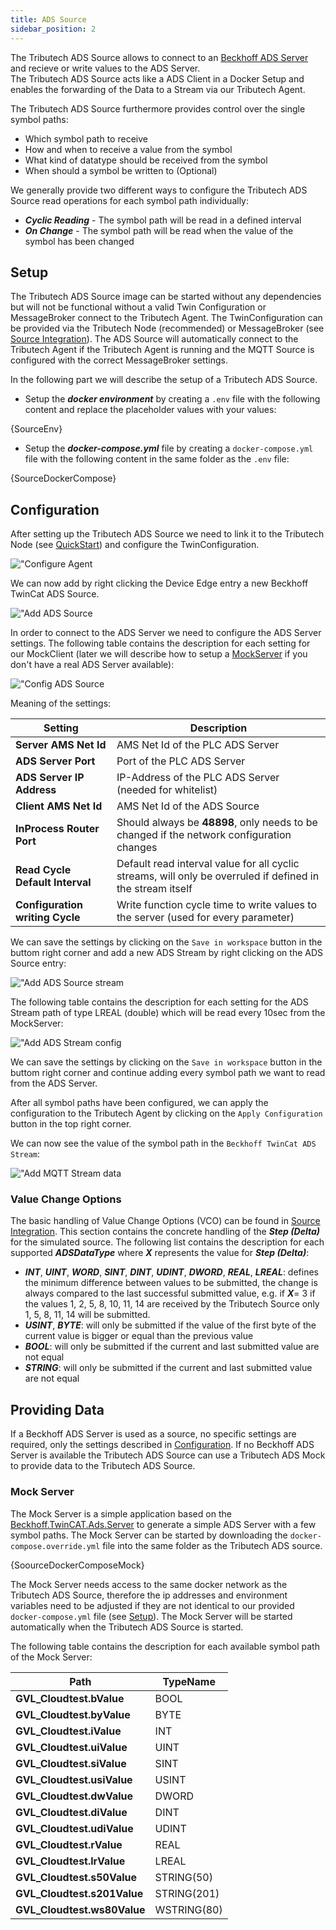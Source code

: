 ```yaml
---
title: ADS Source
sidebar_position: 2
---
```




The Tributech ADS Source allows to connect to an [Beckhoff ADS Server](https://infosys.beckhoff.com/english.php?content=../content/1033/cx8190_hw/5091854987.html) and recieve or write values to the ADS Server.  
The Tributech ADS Source acts like a ADS Client in a Docker Setup and enables the forwarding of the Data to a Stream via our Tributech Agent.

The Tributech ADS Source furthermore provides control over the single symbol paths:
- Which symbol path to receive
- How and when to receive a value from the symbol
- What kind of datatype should be received from the symbol
- When should a symbol be written to (Optional)

We generally provide two different ways to configure the Tributech ADS Source read operations for each symbol path individually:
- ***Cyclic Reading*** - The symbol path will be read in a defined interval
- ***On Change*** - The symbol path will be read when the value of the symbol has been changed


## Setup
The Tributech ADS Source image can be started without any dependencies but will not be functional without a valid Twin Configuration or MessageBroker connect to the Tributech Agent. The TwinConfiguration can be provided via the Tributech Node (recommended) or MessageBroker (see [Source Integration](./source_integration.md#TwinModel)). The ADS Source will automatically connect to the Tributech Agent if the Tributech Agent is running and the MQTT Source is configured with the correct MessageBroker settings.

In the following part we will describe the setup of a Tributech ADS Source. 

 - Setup the ***docker environment*** by creating a `.env` file with the following content and replace the placeholder values with your values:

<CodeBlock className="language-plain" title=".env">{SourceEnv}</CodeBlock>

- Setup the ***docker-compose.yml*** file by creating a `docker-compose.yml` file with the following content in the same folder as the  `.env` file:

<CodeBlock className="language-yml" title="docker-compose.yml">{SourceDockerCompose}</CodeBlock>

## Configuration

After setting up the Tributech ADS Source we need to link it to the Tributech Node (see [QuickStart](../quickstart.mdx#link-agent)) and configure the TwinConfiguration.

![**"Configure Agent**](../img/node-agent-configure.png)

We can now add by right clicking the Device Edge entry a new Beckhoff TwinCat ADS Source.

![**"Add ADS Source**](../img/node-source-ads-add.png)

In order to connect to the ADS Server we need to configure the ADS Server settings. The following table contains the description for each setting for our MockClient (later we will describe how to setup a [MockServer](#mock-server) if you don't have a real ADS Server available):

![**"Config ADS Source**](../img/node-source-ads-config.png)

Meaning of the settings:

| Setting | Description |
| --- | --- |
| **Server AMS Net Id** | AMS Net Id of the PLC ADS Server |
| **ADS Server Port** | Port of the PLC ADS Server |
| **ADS Server IP Address** | IP-Address of the PLC ADS Server (needed for whitelist) |
| **Client AMS Net Id** | AMS Net Id of the ADS Source |
| **InProcess Router Port** | Should always be **48898**, only needs to be changed if the network configuration changes |
| **Read Cycle Default Interval** | Default read interval value for all cyclic streams, will only be overruled if defined in the stream itself |
| **Configuration writing Cycle** | Write function cycle time to write values to the server (used for every parameter) |

We can save the settings by clicking on the `Save in workspace` button in the buttom right corner and add a new ADS Stream by right clicking on the ADS Source entry:

![**"Add ADS Source stream**](../img/node-source-ads-stream-add.png)

The following table contains the description for each setting for the ADS Stream path of type LREAL (double) which will be read every 10sec from the MockServer:

![**"Add ADS Stream config**](../img/node-source-ads-stream-config.png)

We can save the settings by clicking on the `Save in workspace` button in the buttom right corner and continue adding every symbol path we want to read from the ADS Server.

After all symbol paths have been configured, we can apply the configuration to the Tributech Agent by clicking on the `Apply Configuration` button in the top right corner.

We can now see the value of the symbol path in the `Beckhoff TwinCat ADS Stream`:

![**"Add MQTT Stream data**](../img/node-source-ads-stream-data.png)

### Value Change Options
The basic handling of Value Change Options (VCO) can be found in [Source Integration](../source_integration.md#value-change-options). This section contains the concrete handling of the ***Step (Delta)*** for the simulated source. The following list contains the description for each supported ***ADSDataType*** where ***X*** represents the value for ***Step (Delta)***:

- ***INT***, ***UINT***, ***WORD***, ***SINT***, ***DINT***, ***UDINT***, ***DWORD***, ***REAL***, ***LREAL***: defines the minimum difference between values to be submitted, the change is always compared to the last successful submitted value, e.g. if ***X***= 3 if the values 1, 2, 5, 8, 10, 11, 14 are received by the Tributech Source only 1, 5, 8, 11, 14 will be submitted.
-  ***USINT***,  ***BYTE***: will only be submitted if the value of the first byte of the current value is bigger or equal than the previous value
- ***BOOL***: will only be submitted if the current and last submitted value are not equal
- ***STRING***: will only be submitted if the current and last submitted value are not equal

## Providing Data
If a Beckhoff ADS Server is used as a source, no specific settings are required, only the settings described in [Configuration](#configuration). If no Beckhoff ADS Server is available the Tributech ADS Source can use a Tributech ADS Mock to provide data to the Tributech ADS Source. 

### Mock Server
The Mock Server is a simple application based on the [Beckhoff.TwinCAT.Ads.Server](https://www.nuget.org/packages/Beckhoff.TwinCAT.Ads) to generate a simple ADS Server with a few symbol paths. The Mock Server can be started by downloading the `docker-compose.override.yml` file into the same folder as the Tributech ADS source. 

<CodeBlock className="language-yml" title="docker-compose.override.yml">{SoourceDockerComposeMock}</CodeBlock>

The Mock Server needs access to the same docker network as the Tributech ADS Source, therefore the ip addresses and environment variables need to be adjusted if they are not identical to our provided `docker-compose.yml` file (see [Setup](#setup)). The Mock Server will be started automatically when the Tributech ADS Source is started.

The following table contains the description for each available symbol path of the Mock Server:

| Path | TypeName | 
| --- | --- |
| **GVL_Cloudtest.bValue** | BOOL |
| **GVL_Cloudtest.byValue** | BYTE |
| **GVL_Cloudtest.iValue** | INT |
| **GVL_Cloudtest.uiValue** | UINT |
| **GVL_Cloudtest.siValue** | SINT |
| **GVL_Cloudtest.usiValue** | USINT |
| **GVL_Cloudtest.dwValue** | DWORD |
| **GVL_Cloudtest.diValue** | DINT |
| **GVL_Cloudtest.udiValue** | UDINT |
| **GVL_Cloudtest.rValue** | REAL |
| **GVL_Cloudtest.lrValue** | LREAL |
| **GVL_Cloudtest.s50Value** | STRING(50) |
| **GVL_Cloudtest.s201Value** | STRING(201) |
| **GVL_Cloudtest.ws80Value** | WSTRING(80) |



